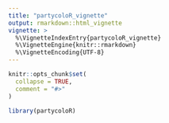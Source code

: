 ```yaml
---
title: "partycoloR_vignette"
output: rmarkdown::html_vignette
vignette: >
  %\VignetteIndexEntry{partycoloR_vignette}
  %\VignetteEngine{knitr::rmarkdown}
  %\VignetteEncoding{UTF-8}
---
```


```r
knitr::opts_chunk$set(
  collapse = TRUE,
  comment = "#>"
)
```

```r
library(partycoloR)
```
